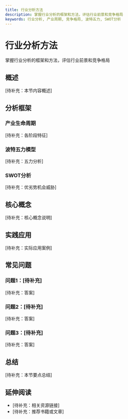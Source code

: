 ```yaml
---
title: 行业分析方法
description: 掌握行业分析的框架和方法，评估行业前景和竞争格局
keywords: 行业分析, 产业周期, 竞争格局, 波特五力, SWOT分析
---
```


# 行业分析方法

掌握行业分析的框架和方法，评估行业前景和竞争格局

## 概述

[待补充：本节内容概述]

## 分析框架

### 产业生命周期
[待补充：各阶段特征]

### 波特五力模型
[待补充：五力分析]

### SWOT分析
[待补充：优劣势机会威胁]

## 核心概念

[待补充：核心概念说明]

## 实践应用

[待补充：实际应用案例]

## 常见问题

### 问题1：[待补充]
[待补充：答案]

### 问题2：[待补充]
[待补充：答案]

### 问题3：[待补充]
[待补充：答案]

## 总结

[待补充：本节要点总结]

## 延伸阅读

- [待补充：相关资源链接]
- [待补充：推荐书籍或文章]

